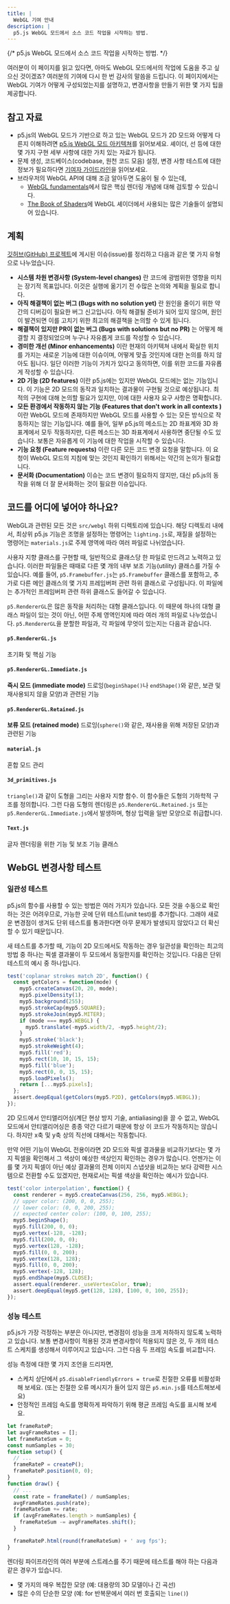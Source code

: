 ```yaml
---
title: |
  WebGL 기여 안내
description: |
  p5.js WebGL 모드에서 소스 코드 작업을 시작하는 방법.
---
```

{/* p5.js WebGL 모드에서 소스 코드 작업을 시작하는 방법. */}



여러분이 이 페이지를 읽고 있다면, 아마도 WebGL 모드에서의 작업에 도움을 주고 싶으신 것이겠죠? 여러분의 기여에 다시 한 번 감사의 말씀을 드립니다. 이 페이지에서는 WebGL 기여가 어떻게 구성되었는지를 설명하고, 변경사항을 만들기 위한 몇 가지 팁을 제공합니다.

## 참고 자료

* p5.js의 WebGL 모드가 기반으로 하고 있는 WebGL 모드가 2D 모드와 어떻게 다른지 이해하려면 [p5.js WebGL 모드 아키텍쳐](.webgl_mode_architecture/)를 읽어보세요. 셰이더, 선 등에 대한 몇 가지 구현 세부 사항에 대한 가치 있는 자료가 됩니다.
* 문제 생성, 코드베이스(codebase, 원천 코드 모음) 설정, 변경 사항 테스트에 대한 정보가 필요하다면 [기여자 가이드라인](https://p5js.org/contributor-docs/#/./contributor_guidelines)을 읽어보세요.
* 브라우저의 WebGL API에 대해 조금 알아두면 도움이 될 수 있는데,
  * [WebGL fundamentals](https://webglfundamentals.org/)에서 많은 핵심 렌더링 개념에 대해 검토할 수 있습니다.
  * [The Book of Shaders](https://thebookofshaders.com/)에 WebGL 셰이더에서 사용되는 많은 기술들이 설명되어 있습니다.

## 계획

[깃허브(GitHub) 프로젝트](https://github.com/orgs/processing/projects/5)에 게시된 이슈(issue)를 정리하고 다음과 같은 몇 가지 유형으로 나누었습니다.

* **시스템 차원 변경사항 (System-level changes)** 란 코드에 광범위한 영향을 미치는 장기적 목표입니다. 이것은 실행에 옮기기 전 수많은 논의와 계획을 필요로 합니다.
* **아직 해결책이 없는 버그 (Bugs with no solution yet)** 란 원인을 줄이기 위한 약간의 디버깅이 필요한 버그 신고입니다. 아직 해결될 준비가 되어 있지 않으며, 원인이 발견되면 이를 고치기 위한 최고의 해결책을 논의할 수 있게 됩니다.
* **해결책이 있지만 PR이 없는 버그 (Bugs with solutions but no PR)** 는 어떻게 해결할 지 결정되었으며 누구나 자유롭게 코드를 작성할 수 있습니다.
* **경미한 개선 (Minor enhancements)** 이란 현재의 아키텍쳐 내에서 확실한 위치를 가지는 새로운 기능에 대한 이슈이며, 어떻게 맞출 것인지에 대한 논의를 하지 않아도 됩니다. 일단 이러한 기능이 가치가 있다고 동의하면, 이를 위한 코드를 자유롭게 작성할 수 있습니다.
* **2D 기능 (2D features)** 이란 p5.js에는 있지만 WebGL 모드에는 없는 기능입니다. 이 기능은 2D 모드의 동작과 일치하는 결과물이 구현될 것으로 예상됩니다. 최적의 구현에 대해 논의할 필요가 있지만, 이에 대한 사용자 요구 사항은 명확합니다.
* **모든 환경에서 작동하지 않는 기능 (Features that don't work in all contexts )** 이란 WebGL 모드에 존재하지만 WebGL 모드를 사용할 수 있는 모든 방식으로 작동하지는 않는 기능입니다. 예를 들어, 일부 p5.js의 메소드는 2D 좌표계와 3D 좌표계에서 모두 작동하지만, 다른 메소드는 3D 좌표계에서 사용하면 중단될 수도 있습니다. 보통은 자유롭게 이 기능에 대한 작업을 시작할 수 있습니다.
* **기능 요청 (Feature requests)** 이란 다른 모든 코드 변경 요청을 말합니다. 이 요청이 WebGL 모드의 지침에 맞는 것인지 확인하기 위해서는 약간의 논의가 필요합니다.
* **문서화 (Documentation)** 이슈는 코드 변경이 필요하지 않지만, 대신 p5.js의 동작을 위해 더 잘 문서화하는 것이 필요한 이슈입니다.

## 코드를 어디에 넣어야 하나요?

WebGL과 관련된 모든 것은 `src/webgl` 하위 디렉토리에 있습니다. 해당 디렉토리 내에서, 최상위 p5.js 기능은 조명을 설정하는 명령어는 `lighting.js`로, 재질을 설정하는 명령어는 `materials.js`로 주제 영역에 따라 여러 파일로 나뉘었습니다.

사용자 지향 클래스를 구현할 때, 일반적으로 클래스당 한 파일로 만드려고 노력하고 있습니다. 이러한 파일들은 때때로 다른 몇 개의 내부 보조 기능(utility) 클래스를 가질 수 있습니다. 예를 들어, `p5.Framebuffer.js`는 `p5.Framebuffer` 클래스를 포함하고, 추가로 다른 메인 클래스의 몇 가지 프레임버퍼 관련 하위 클래스로 구성됩니다. 이 파일에는 추가적인 프레임버퍼 관련 하위 클래스도 들어갈 수 있습니다.

`p5.RendererGL`은 많은 동작을 처리하는 대형 클래스입니다. 이 때문에 하나의 대형 클래스 파일이 있는 것이 아닌, 어떤 주제 영역인지에 따라 여러 개의 파일로 나누었습니다. `p5.RendererGL`을 분할한 파일과, 각 파일에 무엇이 있는지는 다음과 같습니다.

#### `p5.RendererGL.js`

초기화 및 핵심 기능

#### `p5.RendererGL.Immediate.js`

**즉시 모드 (immediate mode)** 드로잉(`beginShape()`나 `endShape()`와 같은, 보관 및 재사용되지 않을 모양)과 관련된 기능

#### `p5.RendererGL.Retained.js`

**보류 모드 (retained mode)** 드로잉(`sphere()`와 같은, 재사용을 위해 저장된 모양)과 관련된 기능

#### `material.js`

혼합 모드 관리

#### `3d_primitives.js`

`triangle()`과 같이 도형을 그리는 사용자 지향 함수. 이 함수들은 도형의 기하학적 구조를 정의합니다. 그런 다음 도형의 렌더링은 `p5.RendererGL.Retained.js` 또는 `p5.RendererGL.Immediate.js`에서 발생하며, 형상 입력을 일반 모양으로 취급합니다.

#### `Text.js`

글자 렌더링을 위한 기능 및 보조 기능 클래스

## WebGL 변경사항 테스트

### 일관성 테스트

p5.js의 함수를 사용할 수 있는 방법은 여러 가지가 있습니다. 모든 것을 수동으로 확인하는 것은 어려우므로, 가능한 곳에 단위 테스트(unit test)를 추가합니다. 그래야 새로운 변경점이 생겨도 단위 테스트를 통과한다면 아무 문제가 발생되지 않았다고 더 확신할 수 있기 때문입니다.

새 테스트를 추가할 때, 기능이 2D 모드에서도 작동하는 경우 일관성을 확인하는 최고의 방법 중 하나는 픽셀 결과물이 두 모드에서 동일한지를 확인하는 것입니다. 다음은 단위 테스트의 예시 중 하나입니다.

```js
test('coplanar strokes match 2D', function() {
  const getColors = function(mode) {
    myp5.createCanvas(20, 20, mode);
    myp5.pixelDensity(1);
    myp5.background(255);
    myp5.strokeCap(myp5.SQUARE);
    myp5.strokeJoin(myp5.MITER);
    if (mode === myp5.WEBGL) {
      myp5.translate(-myp5.width/2, -myp5.height/2);
    }
    myp5.stroke('black');
    myp5.strokeWeight(4);
    myp5.fill('red');
    myp5.rect(10, 10, 15, 15);
    myp5.fill('blue');
    myp5.rect(0, 0, 15, 15);
    myp5.loadPixels();
    return [...myp5.pixels];
  };
  assert.deepEqual(getColors(myp5.P2D), getColors(myp5.WEBGL));
});
```

2D 모드에서 안티앨리어싱(계단 현상 방지 기술, antialiasing)을 끌 수 없고, WebGL 모드에서 안티앨리어싱은 종종 약간 다르기 때문에 항상 이 코드가 작동하지는 않습니다. 하지만 x축 및 y축 상의 직선에 대해서는 작동합니다.

만약 어떤 기능이 WebGL 전용이라면 2D 모드와 픽셀 결과물을 비교하기보다는 몇 가지 픽셀을 확인해서 그 색상이 예상한 색상인지 확인하는 경우가 많습니다. 언젠가는 이를 몇 가지 픽셀이 아닌 예상 결과물의 전체 이미지 스냅샷을 비교하는 보다 강력한 시스템으로 전환할 수도 있겠지만, 현재로서는 픽셀 색상을 확인하는 예시가 있습니다.

```js
test('color interpolation', function() {
  const renderer = myp5.createCanvas(256, 256, myp5.WEBGL);
  // upper color: (200, 0, 0, 255);
  // lower color: (0, 0, 200, 255);
  // expected center color: (100, 0, 100, 255);
  myp5.beginShape();
  myp5.fill(200, 0, 0);
  myp5.vertex(-128, -128);
  myp5.fill(200, 0, 0);
  myp5.vertex(128, -128);
  myp5.fill(0, 0, 200);
  myp5.vertex(128, 128);
  myp5.fill(0, 0, 200);
  myp5.vertex(-128, 128);
  myp5.endShape(myp5.CLOSE);
  assert.equal(renderer._useVertexColor, true);
  assert.deepEqual(myp5.get(128, 128), [100, 0, 100, 255]);
});
```

### 성능 테스트

p5.js가 가장 걱정하는 부분은 아니지만, 변경점이 성능을 크게 저하하지 않도록 노력하고 있습니다. 보통 변경사항이 적용된 것과 변경사항이 적용되지 않은 것, 두 개의 테스트 스케치를 생성해서 이루어지고 있습니다. 그런 다음 두 프레임 속도를 비교합니다.

성능 측정에 대한 몇 가지 조언을 드리자면,

* 스케치 상단에서 `p5.disableFriendlyErrors = true`로 친절한 오류를 비활성화해 보세요. (또는 친절한 오류 메시지가 들어 있지 않은 `p5.min.js`를 테스트해보세요)
* 안정적인 프레임 속도를 명확하게 파악하기 위해 평균 프레임 속도를 표시해 보세요.

```js
let frameRateP;
let avgFrameRates = [];
let frameRateSum = 0;
const numSamples = 30;
function setup() {
  // ...
  frameRateP = createP();
  frameRateP.position(0, 0);
}
function draw() {
  // ...
  const rate = frameRate() / numSamples;
  avgFrameRates.push(rate);
  frameRateSum += rate;
  if (avgFrameRates.length > numSamples) {
    frameRateSum -= avgFrameRates.shift();
  }

  frameRateP.html(round(frameRateSum) + ' avg fps');
}
```

렌더링 파이프라인의 여러 부분에 스트레스를 주기 때문에 테스트를 해야 하는 다음과 같은 경우가 있습니다.

* 몇 가지의 매우 복잡한 모양 (예: 대용량의 3D 모델이나 긴 곡선)
* 많은 수의 단순한 모양 (예: for 반복문에서 여러 번 호출되는 `line()`)
